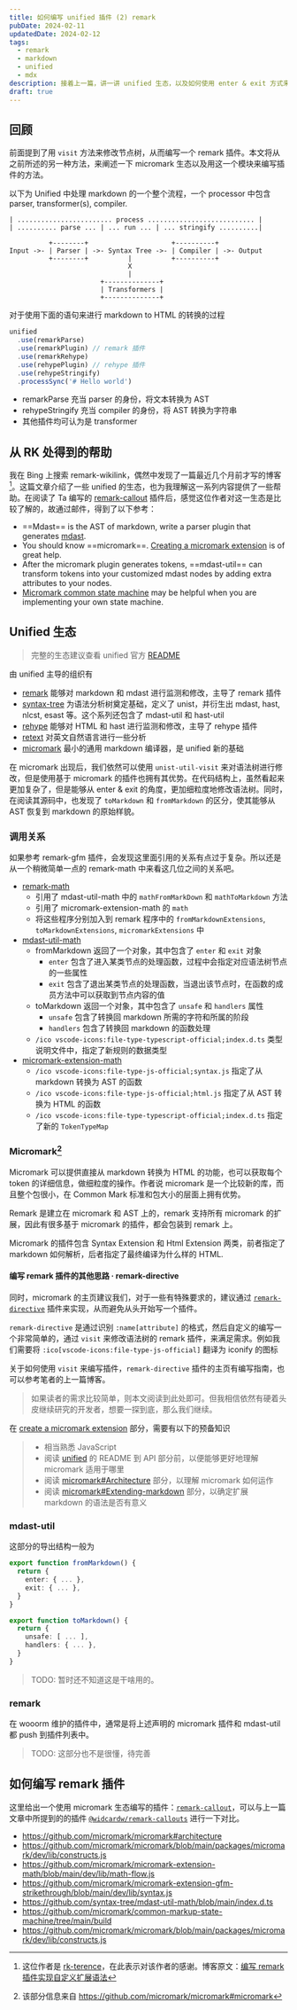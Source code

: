 ```yaml
---
title: 如何编写 unified 插件 (2) remark
pubDate: 2024-02-11
updatedDate: 2024-02-12
tags:
  - remark
  - markdown
  - unified
  - mdx
description: 接着上一篇，讲一讲 unified 生态，以及如何使用 enter & exit 方式来编写 remark 插件
draft: true
---
```


## 回顾

前面提到了用 `visit` 方法来修改节点树，从而编写一个 remark 插件。本文将从之前所述的另一种方法，来阐述一下 micromark 生态以及用这一个模块来编写插件的方法。

以下为 Unified 中处理 markdown 的一个整个流程，一个 processor 中包含 parser, transformer(s), compiler. 

```
| ........................ process ........................... |
| .......... parse ... | ... run ... | ... stringify ..........|

          +--------+                     +----------+
Input ->- | Parser | ->- Syntax Tree ->- | Compiler | ->- Output
          +--------+          |          +----------+
                              X
                              |
                       +--------------+
                       | Transformers |
                       +--------------+
```

对于使用下面的语句来进行 markdown to HTML 的转换的过程

```ts {2,6}
unified
  .use(remarkParse)
  .use(remarkPlugin) // remark 插件
  .use(remarkRehype)
  .use(rehypePlugin) // rehype 插件
  .use(rehypeStringify)
  .processSync('# Hello world')
```

- remarkParse 充当 parser 的身份，将文本转换为 AST
- rehypeStringify 充当 compiler 的身份，将 AST 转换为字符串
- 其他插件均可认为是 transformer

## 从 RK 处得到的帮助

我在 Bing 上搜索 remark-wikilink，偶然中发现了一篇最近几个月前才写的博客[^1]。这篇文章介绍了一些 unified 的生态，也为我理解这一系列内容提供了一些帮助。在阅读了 Ta 编写的 [remark-callout](https://github.com/rk-terence/gz-remark-callout) 插件后，感觉这位作者对这一生态是比较了解的，故通过邮件，得到了以下参考：

- ==Mdast== is the AST of markdown, write a parser plugin that generates [mdast](https://github.com/syntax-tree/mdast).
- You should know ==micromark==. [Creating a micromark extension](https://github.com/micromark/micromark?tab=readme-ov-file#creating-a-micromark-extension) is of great help.
- After the micromark plugin generates tokens, ==mdast-util== can transform tokens into your customized mdast nodes by adding extra attributes to your nodes.
- [Micromark common state machine](https://github.com/micromark/common-markup-state-machine) may be helpful when you are implementing your own state machine.

[^1]: 这位作者是 [rk-terence](https://github.com/rk-terence/gz-remark-callout)，在此表示对该作者的感谢。博客原文：[编写 remark 插件实现自定义扩展语法](https://gzcloudhome.cn/posts/write-remark-plugin-to-customize-syntax/)

## Unified 生态

> 完整的生态建议查看 unified 官方 [README](https://github.com/unifiedjs/unified)

由 unified 主导的组织有

- [remark](https://github.com/remarkjs) 能够对 markdown 和 mdast 进行监测和修改，主导了 remark 插件
- [syntax-tree](https://github.com/syntax-tree) 为语法分析树奠定基础，定义了 unist，并衍生出 mdast, hast, nlcst, esast 等。这个系列还包含了 mdast-util 和 hast-util
- [rehype](https://github.com/rehypejs) 能够对 HTML 和 hast 进行监测和修改，主导了 rehype 插件
- [retext](https://github.com/retextjs) 对英文自然语言进行一些分析
- [micromark](https://github.com/micromark) 最小的通用 markdown 编译器，是 unified 新的基础

在 micromark 出现后，我们依然可以使用 `unist-util-visit` 来对语法树进行修改，但是使用基于 micromark 的插件也拥有其优势。在代码结构上，虽然看起来更加复杂了，但是能够从 enter & exit 的角度，更加细粒度地修改语法树。同时，在阅读其源码中，也发现了 `toMarkdown` 和 `fromMarkdown` 的区分，使其能够从 AST 恢复到 markdown 的原始样貌。

### 调用关系

如果参考 remark-gfm 插件，会发现这里面引用的关系有点过于复杂。所以还是从一个稍微简单一点的 remark-math 中来看这几位之间的关系吧。

- [remark-math](https://github.com/remarkjs/remark-math/blob/main/packages/remark-math/lib/index.js)
	- 引用了 mdast-util-math 中的 `mathFromMarkDown` 和 `mathToMarkdown` 方法
	- 引用了 micromark-extension-math 的 `math`
	- 将这些程序分别加入到 remark 程序中的 `fromMarkdownExtensions`, `toMarkdownExtensions`, `micromarkExtensions` 中
- [mdast-util-math](https://github.com/syntax-tree/mdast-util-math)
	- fromMarkdown 返回了一个对象，其中包含了 `enter` 和 `exit` 对象
		- `enter` 包含了进入某类节点的处理函数，过程中会指定对应语法树节点的一些属性
		- `exit` 包含了退出某类节点的处理函数，当退出该节点时，在函数的成员方法中可以获取到节点内容的值
	- toMarkdown 返回一个对象，其中包含了 `unsafe` 和 `handlers` 属性
		- `unsafe` 包含了转换回 markdown 所需的字符和所属的阶段
		- `handlers` 包含了转换回 markdown 的函数处理
	- `/ico vscode-icons:file-type-typescript-official;index.d.ts` 类型说明文件中，指定了新规则的数据类型
- [micromark-extension-math](https://github.com/micromark/micromark-extension-math)
	- `/ico vscode-icons:file-type-js-official;syntax.js` 指定了从 markdown 转换为 AST 的函数
	- `/ico vscode-icons:file-type-js-official;html.js` 指定了从 AST 转换为 HTML 的函数
	- `/ico vscode-icons:file-type-typescript-official;index.d.ts` 指定了新的 `TokenTypeMap`

### Micromark[^2]

[^2]: 该部分信息来自 https://github.com/micromark/micromark#micromark

Micromark 可以提供直接从 markdown 转换为 HTML 的功能，也可以获取每个 token 的详细信息，做细粒度的操作。作者说 micromark 是一个比较新的库，而且整个包很小，在 Common Mark 标准和包大小的层面上拥有优势。

Remark 是建立在 micromark 和 AST 上的，remark 支持所有 micromark 的扩展，因此有很多基于 micromark 的插件，都会包装到 remark 上。

Micromark 的插件包含 Syntax Extension 和 Html Extension 两类，前者指定了 markdown 如何解析，后者指定了最终编译为什么样的 HTML. 

#### 编写 remark 插件的其他思路 · remark-directive

同时，micromark 的主页建议我们，对于一些有特殊要求的，建议通过 [`remark-directive`](https://github.com/remarkjs/remark-directive) 插件来实现，从而避免从头开始写一个插件。

`remark-directive` 是通过识别 `:name[attribute]` 的格式，然后自定义的编写一个非常简单的，通过 `visit` 来修改语法树的 remark 插件，来满足需求。例如我们需要将 `:ico[vscode-icons:file-type-js-official]` 翻译为 iconify 的图标

关于如何使用 `visit` 来编写插件，`remark-directive` 插件的主页有编写指南，也可以参考笔者的上一篇博客。

> 如果读者的需求比较简单，则本文阅读到此处即可。但我相信依然有硬着头皮继续研究的开发者，想要一探到底，那么我们继续。

在 [create a micromark extension](https://github.com/micromark/micromark#creating-a-micromark-extension) 部分，需要有以下的预备知识

> - 相当熟悉 JavaScript
> - 阅读 [unified](https://github.com/unifiedjs/unified) 的 README 到 API 部分前，以便能够更好地理解 micromark 适用于哪里
> - 阅读 [micromark#Architecture](https://github.com/micromark/micromark#architecture) 部分，以理解 micromark 如何运作
> - 阅读 [micromark#Extending-markdown](https://github.com/micromark/micromark#extending-markdown) 部分，以确定扩展 markdown 的语法是否有意义

### mdast-util

这部分的导出结构一般为

```ts
export function fromMarkdown() {
  return {
    enter: { ... },
    exit: { ... },
  }
}

export function toMarkdown() {
  return {
    unsafe: [ ... ],
    handlers: { ... },
  }
}
```

> TODO: 暂时还不知道这是干啥用的。

### remark

在 wooorm 维护的插件中，通常是将上述声明的 micromark 插件和 mdast-util 都 push 到插件列表中。

> TODO: 这部分也不是很懂，待完善

## 如何编写 remark 插件

这里给出一个使用 micromark 生态编写的插件：[`remark-callout`](https://github.com/rk-terence/gz-remark-callout)，可以与上一篇文章中所提到的的插件 [`@widcardw/remark-callouts`](https://github.com/widcardw/remark-callouts) 进行一下对比。



- https://github.com/micromark/micromark#architecture
- https://github.com/micromark/micromark/blob/main/packages/micromark/dev/lib/constructs.js
- https://github.com/micromark/micromark-extension-math/blob/main/dev/lib/math-flow.js
- https://github.com/micromark/micromark-extension-gfm-strikethrough/blob/main/dev/lib/syntax.js
- https://github.com/syntax-tree/mdast-util-math/blob/main/index.d.ts
- https://github.com/micromark/common-markup-state-machine/tree/main/build
- https://github.com/micromark/micromark/blob/main/packages/micromark/dev/lib/constructs.js
